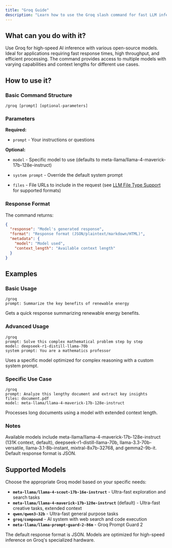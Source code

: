 ```yaml
---
title: "Groq Guide"
description: "Learn how to use the Groq slash command for fast LLM inference"
---
```


## What can you do with it?

Use Groq for high-speed AI inference with various open-source models. Ideal for applications requiring fast response times, high throughput, and efficient processing. The command provides access to multiple models with varying capabilities and context lengths for different use cases.

## How to use it?

### Basic Command Structure
```
/groq [prompt] [optional-parameters]
```

### Parameters

**Required:**

- `prompt` - Your instructions or questions

**Optional:**

- `model` - Specific model to use (defaults to meta-llama/llama-4-maverick-17b-128e-instruct)

- `system prompt` - Override the default system prompt

- `files` - File URLs to include in the request (see [LLM File Type Support](/slash-commands/supported-filetypes-llms) for supported formats)

### Response Format

The command returns:
```json
{
  "response": "Model's generated response",
  "format": "Response format (JSON/plaintext/markdown/HTML)",
  "metadata": {
    "model": "Model used",
    "context_length": "Available context length"
  }
}
```

## Examples

### Basic Usage
```
/groq
prompt: Summarize the key benefits of renewable energy
```
Gets a quick response summarizing renewable energy benefits.

### Advanced Usage
```
/groq
prompt: Solve this complex mathematical problem step by step
model: deepseek-r1-distill-llama-70b
system prompt: You are a mathematics professor
```
Uses a specific model optimized for complex reasoning with a custom system prompt.

### Specific Use Case
```
/groq
prompt: Analyze this lengthy document and extract key insights
files: document.pdf
model: meta-llama/llama-4-maverick-17b-128e-instruct
```
Processes long documents using a model with extended context length.

### Notes 

Available models include meta-llama/llama-4-maverick-17b-128e-instruct (131K context, default), deepseek-r1-distill-llama-70b, llama-3.3-70b-versatile, llama-3.1-8b-instant, mixtral-8x7b-32768, and gemma2-9b-it. Default response format is JSON. 

## Supported Models

Choose the appropriate Groq model based on your specific needs:

- **`meta-llama/llama-4-scout-17b-16e-instruct`** - Ultra-fast exploration and search tasks
- **`meta-llama/llama-4-maverick-17b-128e-instruct`** (default) - Ultra-fast creative tasks, extended context
- **`qwen/qwen3-32b`** - Ultra-fast general purpose tasks
- **`groq/compound`** - AI system with web search and code execution
- **`meta-llama/llama-prompt-guard-2-86m`** - Groq Prompt Guard 2

<Note>
The default response format is JSON. Models are optimized for high-speed inference on Groq's specialized hardware.
</Note> 